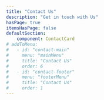 ```yaml
---
title: "Contact Us"
description: "Get in touch with Us"
hasPage: true
itemsHasPage: false
defaultSection: 
    component: ContactCard
# addToMenu:
#   - id: "contact-main"
#     menu: "mainMenu"
#     title: "Contact Us"
#     order: 6
#   - id: "contact-footer"
#     menu: "footerMenu"
#     title: "Contact Us"
#     order: 1
---
```


  <Section
  variant="secondaryHero"
  heading={[{ text: "Contact Us", tagName: "h1", class: "h1 text-bg" }]}
  description={`Get in touch with ${SiteData.title}`}
/>

<Section childSlotClass="flex" headingAreaClass="text-center" heading="Get in Touch" description="Fill out the form below and we will get back to you as soon as possible.">
<Section
  tagName="div"
  collection="contact"
  query="getAll"
  heading="Contact Information"
  >
 <ItemsTemplate
  collection="socialMedia"
  query="getAll"
  itemsClass="flex"
  />
  </Section>
  <Section tagName="div" class="bg-light">
    <ContactForm
      name="contact-form"
      enableSuccessBanner={true}
      successBannerMessage="Thank you for your message. We will get in touch with you shortly."
      successBannerClass="p-[var(--spacing-sm)] bg-primary text-bg border border-[var(--color-border)] bg-light-opacity"
    />
    </Section>
     </Section>